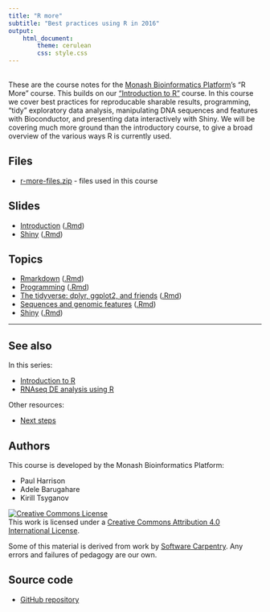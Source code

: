 ```yaml
---
title: "R more"
subtitle: "Best practices using R in 2016"
output: 
    html_document:
        theme: cerulean
        css: style.css
---
```


<br>
These are the course notes for the [Monash Bioinformatics Platform](http://bioinformatics.erc.monash.edu/)'s "R More" course.
This builds on our ["Introduction to R"](https://monashbioinformaticsplatform.github.io/r-intro/) course. In this course we cover best practices for reproducable sharable results, programming, "tidy" exploratory data analysis, manipulating DNA sequences and features with Bioconductor, and presenting data interactively with Shiny. We will be covering much more ground than the introductory course, to give a broad overview of the various ways R is currently used.

## Files

* [r-more-files.zip](r-more-files.zip) - files used in this course

## Slides

* [Introduction](slides/introduction.html) ([.Rmd](slides/introduction.Rmd))
* [Shiny](http://biotraining.erc.monash.edu:3838/adele/rmore/intro/shiny_course_notes.Rmd) ([.Rmd](slides/shiny_course_notes.Rmd))

## Topics

* [Rmarkdown](topics/Rmarkdown.html) ([.Rmd](topics/Rmarkdown.Rmd))
* [Programming](topics/programming.html) ([.Rmd](topics/programming.Rmd))
* [The tidyverse: dplyr, ggplot2, and friends](topics/tidyverse.html) ([.Rmd](topics/tidyverse.Rmd))
* [Sequences and genomic features](topics/sequences_and_features.html) ([.Rmd](topics/sequences_and_features.Rmd))
* [Shiny](http://biotraining.erc.monash.edu:3838/adele/rmore/tutorial/index.Rmd) ([.Rmd](topics/shiny_tutorial.Rmd))

---

## See also

In this series:

* [Introduction to R](https://monashbioinformaticsplatform.github.io/r-intro/)
* [RNAseq DE analysis using R](http://monashbioinformaticsplatform.github.io/RNAseq-DE-analysis-with-R/)

Other resources:

* [Next steps](https://monashbioinformaticsplatform.github.io/r-intro/next.html)


## Authors

This course is developed by the Monash Bioinformatics Platform:

* Paul Harrison
* Adele Barugahare 
* Kirill Tsyganov

<a rel="license" href="http://creativecommons.org/licenses/by/4.0/"><img alt="Creative Commons License" style="border-width:0" src="figures/CC-BY.png" /></a><br />This work is licensed under a <a rel="license" href="http://creativecommons.org/licenses/by/4.0/">Creative Commons Attribution 4.0 International License</a>.

Some of this material is derived from work by [Software Carpentry](http://software-carpentry.org/). Any errors and failures of pedagogy are our own.

## Source code

* [GitHub repository](https://github.com/MonashBioinformaticsPlatform/r-more)




